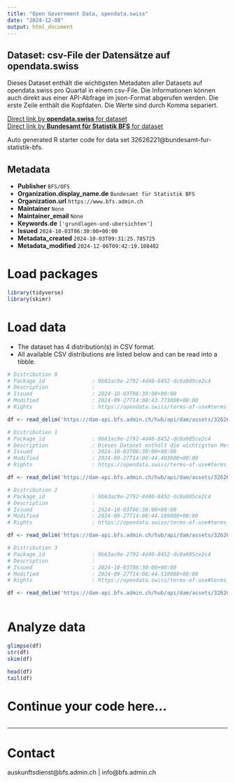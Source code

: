 ```yaml
---
title: "Open Government Data, opendata.swiss"
date: "2024-12-08"
output: html_document
---
```


## Dataset: csv-File der Datensätze auf opendata.swiss

Dieses Dataset enthält die wichtigsten Metadaten aller Datasets auf opendata.swiss pro Quartal in einem csv-File. Die Informationen können auch direkt aus einer API-Abfrage im json-Format abgerufen werden. Die erste Zeile enthält die Kopfdaten. Die Werte sind durch Komma separiert.

[Direct link by **opendata.swiss** for dataset](https://opendata.swiss/de/dataset/csv-file-der-datensatze-auf-opendata-swiss)<br>
[Direct link by **Bundesamt für Statistik BFS** for dataset](https://www.bfs.admin.ch/asset/de/ts-d-00.02-OGD-03)

Auto generated R starter code for data set 32626221@bundesamt-fur-statistik-bfs.

## Metadata

- **Publisher** `BFS/OFS`
- **Organization.display_name.de** `Bundesamt für Statistik BFS`
- **Organization.url** `https://www.bfs.admin.ch`
- **Maintainer** `None`
- **Maintainer_email** `None`
- **Keywords.de** `['grundlagen-und-ubersichten']`
- **Issued** `2024-10-03T06:30:00+00:00`
- **Metadata_created** `2024-10-03T09:31:25.785725`
- **Metadata_modified** `2024-12-06T09:42:19.108402`


# Load packages

```r

library(tidyverse)
library(skimr)

```

# Load data

-   The dataset has 4 distribution(s) in CSV format.
-   All available CSV distributions are listed below and can be read into a tibble.

```r

# Distribution 0
# Package_id               : 9b63ac9e-2792-4d40-8452-dc0a905ce2c4
# Description              : 
# Issued                   : 2024-10-03T06:30:00+00:00
# Modified                 : 2024-09-27T14:08:43.773000+00:00
# Rights                   : https://opendata.swiss/terms-of-use#terms_open

df <- read_delim('https://dam-api.bfs.admin.ch/hub/api/dam/assets/32626237/master')

# Distribution 1
# Package_id               : 9b63ac9e-2792-4d40-8452-dc0a905ce2c4
# Description              : Dieses Dataset enthält die wichtigsten Metadaten aller Datasets auf opendata.swiss pro Quartal in einem csv-File. Die Informationen können auch direkt aus einer API-Abfrage im json-Format abgerufen werden. Die erste Zeile enthält die Kopfdaten. Die Werte sind durch Komma separiert.
# Issued                   : 2024-10-03T06:30:00+00:00
# Modified                 : 2024-09-27T14:08:44.403000+00:00
# Rights                   : https://opendata.swiss/terms-of-use#terms_open

df <- read_delim('https://dam-api.bfs.admin.ch/hub/api/dam/assets/32626227/master')

# Distribution 2
# Package_id               : 9b63ac9e-2792-4d40-8452-dc0a905ce2c4
# Description              : 
# Issued                   : 2024-10-03T06:30:00+00:00
# Modified                 : 2024-09-27T14:08:44.189000+00:00
# Rights                   : https://opendata.swiss/terms-of-use#terms_open

df <- read_delim('https://dam-api.bfs.admin.ch/hub/api/dam/assets/32626230/master')

# Distribution 3
# Package_id               : 9b63ac9e-2792-4d40-8452-dc0a905ce2c4
# Description              : 
# Issued                   : 2024-10-03T06:30:00+00:00
# Modified                 : 2024-09-27T14:08:44.518000+00:00
# Rights                   : https://opendata.swiss/terms-of-use#terms_open

df <- read_delim('https://dam-api.bfs.admin.ch/hub/api/dam/assets/32626236/master')



```

# Analyze data

```r

glimpse(df)
str(df)
skim(df)

head(df)
tail(df)

```

# Continue your code here...

```r

```

------------------------------------------------------------------------

# Contact

auskunftsdienst@bfs.admin.ch | info@bfs.admin.ch

